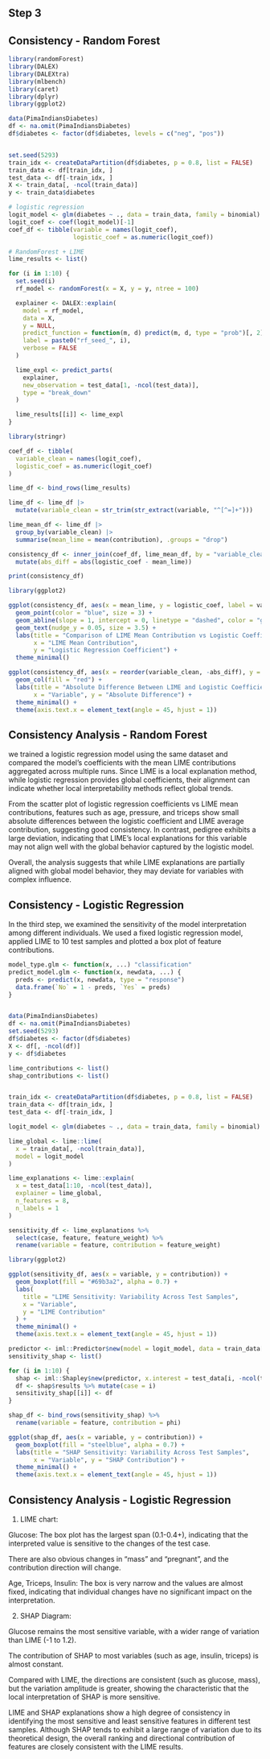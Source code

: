 
## Step 3

## Consistency - Random Forest

```r
library(randomForest)
library(DALEX)
library(DALEXtra)
library(mlbench)
library(caret)
library(dplyr)
library(ggplot2)

data(PimaIndiansDiabetes)
df <- na.omit(PimaIndiansDiabetes)
df$diabetes <- factor(df$diabetes, levels = c("neg", "pos")) 


set.seed(5293)
train_idx <- createDataPartition(df$diabetes, p = 0.8, list = FALSE)
train_data <- df[train_idx, ]
test_data <- df[-train_idx, ]
X <- train_data[, -ncol(train_data)]
y <- train_data$diabetes
```

```r
# logistic regression
logit_model <- glm(diabetes ~ ., data = train_data, family = binomial)
logit_coef <- coef(logit_model)[-1]  
coef_df <- tibble(variable = names(logit_coef),
                  logistic_coef = as.numeric(logit_coef))

# RandomForest + LIME
lime_results <- list()

for (i in 1:10) {
  set.seed(i)
  rf_model <- randomForest(x = X, y = y, ntree = 100)

  explainer <- DALEX::explain(
    model = rf_model,
    data = X,
    y = NULL, 
    predict_function = function(m, d) predict(m, d, type = "prob")[, 2],
    label = paste0("rf_seed_", i),
    verbose = FALSE
  )

  lime_expl <- predict_parts(
    explainer,
    new_observation = test_data[1, -ncol(test_data)],
    type = "break_down"
  )

  lime_results[[i]] <- lime_expl
}

```

```r
library(stringr)

coef_df <- tibble(
  variable_clean = names(logit_coef),
  logistic_coef = as.numeric(logit_coef)
)

lime_df <- bind_rows(lime_results)

lime_df <- lime_df |>
  mutate(variable_clean = str_trim(str_extract(variable, "^[^=]+")))

lime_mean_df <- lime_df |>
  group_by(variable_clean) |>
  summarise(mean_lime = mean(contribution), .groups = "drop")

consistency_df <- inner_join(coef_df, lime_mean_df, by = "variable_clean") |>
  mutate(abs_diff = abs(logistic_coef - mean_lime))

print(consistency_df)

```

```r
library(ggplot2)

ggplot(consistency_df, aes(x = mean_lime, y = logistic_coef, label = variable_clean)) +
  geom_point(color = "blue", size = 3) +
  geom_abline(slope = 1, intercept = 0, linetype = "dashed", color = "gray") +
  geom_text(nudge_y = 0.05, size = 3.5) +
  labs(title = "Comparison of LIME Mean Contribution vs Logistic Coefficient",
       x = "LIME Mean Contribution",
       y = "Logistic Regression Coefficient") +
  theme_minimal()

```

```r
ggplot(consistency_df, aes(x = reorder(variable_clean, -abs_diff), y = abs_diff)) +
  geom_col(fill = "red") +
  labs(title = "Absolute Difference Between LIME and Logistic Coefficients",
       x = "Variable", y = "Absolute Difference") +
  theme_minimal() +
  theme(axis.text.x = element_text(angle = 45, hjust = 1))

```

## Consistency Analysis - Random Forest

we trained a logistic regression model using the same dataset and compared the model's coefficients with the mean LIME contributions aggregated across multiple runs. Since LIME is a local explanation method, while logistic regression provides global coefficients, their alignment can indicate whether local interpretability methods reflect global trends.

From the scatter plot of logistic regression coefficients vs LIME mean contributions, features such as age, pressure, and triceps show small absolute differences between the logistic coefficient and LIME average contribution, suggesting good consistency. In contrast, pedigree exhibits a large deviation, indicating that LIME's local explanations for this variable may not align well with the global behavior captured by the logistic model.

Overall, the analysis suggests that while LIME explanations are partially aligned with global model behavior, they may deviate for variables with complex influence.

## Consistency - Logistic Regression

In the third step, we examined the sensitivity of the model interpretation among different individuals. We used a fixed logistic regression model, applied LIME to 10 test samples and plotted a box plot of feature contributions.

```r
model_type.glm <- function(x, ...) "classification"
predict_model.glm <- function(x, newdata, ...) {
  preds <- predict(x, newdata, type = "response")
  data.frame(`No` = 1 - preds, `Yes` = preds)
}


data(PimaIndiansDiabetes)
df <- na.omit(PimaIndiansDiabetes)
set.seed(5293)
df$diabetes <- factor(df$diabetes)
X <- df[, -ncol(df)]
y <- df$diabetes

lime_contributions <- list()
shap_contributions <- list()


train_idx <- createDataPartition(df$diabetes, p = 0.8, list = FALSE)
train_data <- df[train_idx, ]
test_data <- df[-train_idx, ]
```


```r
logit_model <- glm(diabetes ~ ., data = train_data, family = binomial)

lime_global <- lime::lime(
  x = train_data[, -ncol(train_data)],
  model = logit_model
)

lime_explanations <- lime::explain(
  x = test_data[1:10, -ncol(test_data)],
  explainer = lime_global,
  n_features = 8,
  n_labels = 1
)

sensitivity_df <- lime_explanations %>%
  select(case, feature, feature_weight) %>%
  rename(variable = feature, contribution = feature_weight)

library(ggplot2)

ggplot(sensitivity_df, aes(x = variable, y = contribution)) +
  geom_boxplot(fill = "#69b3a2", alpha = 0.7) +
  labs(
    title = "LIME Sensitivity: Variability Across Test Samples",
    x = "Variable",
    y = "LIME Contribution"
  ) +
  theme_minimal() +
  theme(axis.text.x = element_text(angle = 45, hjust = 1))

predictor <- iml::Predictor$new(model = logit_model, data = train_data[, -ncol(train_data)], y = train_data$diabetes)
sensitivity_shap <- list()

for (i in 1:10) {
  shap <- iml::Shapley$new(predictor, x.interest = test_data[i, -ncol(test_data)])
  df <- shap$results %>% mutate(case = i)
  sensitivity_shap[[i]] <- df
}

shap_df <- bind_rows(sensitivity_shap) %>%
  rename(variable = feature, contribution = phi)

ggplot(shap_df, aes(x = variable, y = contribution)) +
  geom_boxplot(fill = "steelblue", alpha = 0.7) +
  labs(title = "SHAP Sensitivity: Variability Across Test Samples",
       x = "Variable", y = "SHAP Contribution") +
  theme_minimal() +
  theme(axis.text.x = element_text(angle = 45, hjust = 1))

```

## Consistency Analysis - Logistic Regression

1.  LIME chart:

Glucose: The box plot has the largest span (0.1-0.4+), indicating that the interpreted value is sensitive to the changes of the test case.

There are also obvious changes in "mass" and "pregnant", and the contribution direction will change.

Age, Triceps, Insulin: The box is very narrow and the values are almost fixed, indicating that individual changes have no significant impact on the interpretation.

2.  SHAP Diagram:

Glucose remains the most sensitive variable, with a wider range of variation than LIME (-1 to 1.2).

The contribution of SHAP to most variables (such as age, insulin, triceps) is almost constant.

Compared with LIME, the directions are consistent (such as glucose, mass), but the variation amplitude is greater, showing the characteristic that the local interpretation of SHAP is more sensitive.

LIME and SHAP explanations show a high degree of consistency in identifying the most sensitive and least sensitive features in different test samples. Although SHAP tends to exhibit a large range of variation due to its theoretical design, the overall ranking and directional contribution of features are closely consistent with the LIME results.
